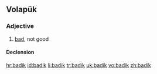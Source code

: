 ==Volapük==

===Adjective===
{{head|vo|adjective}}

# [[bad]], not good

====Declension====
{{vo-decl-adj}}

[[hr:badik]]
[[id:badik]]
[[li:badik]]
[[tr:badik]]
[[uk:badik]]
[[vo:badik]]
[[zh:badik]]